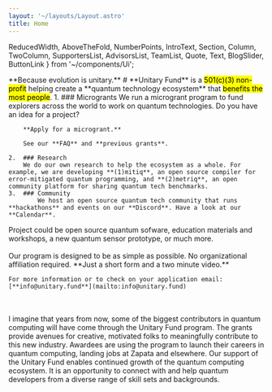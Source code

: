 ```yaml
---
layout: '~/layouts/Layout.astro'
title: Home
---
```


  ReducedWidth,
  AboveTheFold,
  NumberPoints,
  IntroText,
  Section,
  Column,
  TwoColumn,
  SupportersList,
  AdvisorsList,
  TeamList,
  Quote,
  Text,
  BlogSlider,
  ButtonLink
} from '~/components/Ui';

<AboveTheFold>
  **Because evolution is unitary.**

  <IntroText>
    # **Unitary Fund** is a <mark>501(c)(3) non-profit</mark> helping create a **quantum technology ecosystem** that <mark>benefits the most people</mark>.
  </IntroText>

  <NumberPoints title="We do three main things">
    1. ### Microgrants
        We run a microgrant program to fund explorers across the world to work on quantum technologies. Do you have an idea for a project?
        
        **Apply for a microgrant.**

        See our **FAQ** and **previous grants**.

    2.  ### Research
        We do our own research to help the ecosystem as a whole. For example, we are developing **(1)mitiq**, an open source compiler for error-mitigated quantum programming, and **(2)metriq**, an open community platform for sharing quantum tech benchmarks.
    3.  ### Community
            We host an open source quantum tech community that runs **hackathons** and events on our **Discord**. Have a look at our **Calendar**.
  </NumberPoints>
</AboveTheFold>

<Section
  title="We give $4k cash grants to <mark>quantum tech projects</mark>"
  topSpacing="large"
  bottomSpacing="large"
  titleStyle="secondary"
>
<ReducedWidth>
  <Text style="one">
    Project could be open source quantum sofware, education materials and workshops, a new quantum sensor prototype, or much more.
  </Text>
  <br></br>
  <Text style="two">
    Our program is designed to be as simple as possible. No organizational affiliation required. **Just a short form and a two minute video.** 
        
    For more information or to check on your application email: [**info@unitary.fund**](mailto:info@unitary.fund)
  </Text>
  <br></br>
  <ButtonLink
    text="Apply"
    url="apply"
  />
</ReducedWidth>
</Section>

<Section
  title="Latest Updates"
  topSpacing="medium"
  bottomSpacing="medium"
  titleStyle="secondary"
  backgroundColor="light-grey"
>
  <BlogSlider />
</Section>

<Section
  title="Supporters"
  topSpacing="extra-large"
  bottomSpacing="extra-large"
  subtitle="Learn more about our corporate membership program."
  button={{ url: '#', text: 'Donate Now' }}
  titleStyle="primary"
>
  <TwoColumn>
    <Column title="Core Members" titleStyle="marked">
      <SupportersList type="core" />
    </Column>
    <Column title="Supporting Members" isCollapsible={true}>
      <SupportersList type="supporting" columns={2} />
    </Column>
  </TwoColumn>
  <Column title="Other Supporters" isCollapsible={true}>
    <SupportersList type="other" columns={4} />
  </Column>
</Section>

<Section title="Testimonials" topSpacing="small" bottomSpacing="large">
  <TwoColumn>
    <Column>
      <Quote person="Peter Johnson" position="Co-Founder, Zapata Computing">
        I imagine that years from now, some of the biggest contributors in
        quantum computing will have come through the Unitary Fund program. The
        grants provide avenues for creative, motivated folks to meaningfully
        contribute to this new industry. Awardees are using the program to
        launch their careers in quantum computing, landing jobs at Zapata and
        elsewhere.
      </Quote>
    </Column>
    <Column>
      <Quote person="Travis L. Scholten" position="IBM Quantum">
        Our support of the Unitary Fund enables continued growth of the quantum
        computing ecosystem. It is an opportunity to connect with and help
        quantum developers from a diverse range of skill sets and backgrounds.
      </Quote>
    </Column>
  </TwoColumn>
  <TwoColumn>
    <Column title="Advisors" isCollapsible={true}>
      <AdvisorsList columns={2} />
    </Column>
    <Column title="Unitary Fund Members" isCollapsible={true}>
      <TeamList />
    </Column>
  </TwoColumn>
</Section>
